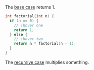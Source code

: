 <HoverContainer>

The [base case](hover:one) returns 1.

```cpp
int factorial(int n) {
  if (n == 0) {
    // !hover one
    return 1;
  } else {
    // !hover two
    return n * factorial(n - 1);
  }
}
```

The [recursive case](hover:two) multiplies something.

</HoverContainer>
